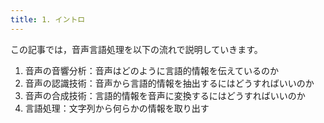 ```yaml
---
title: 1. イントロ
---
```

この記事では，音声言語処理を以下の流れで説明していきます。

1. 音声の音響分析：音声はどのように言語的情報を伝えているのか
2. 音声の認識技術：音声から言語的情報を抽出するにはどうすればいいのか
3. 音声の合成技術：言語的情報を音声に変換するにはどうすればいいのか
4. 言語処理：文字列から何らかの情報を取り出す